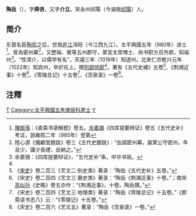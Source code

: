 '''陶岳'''（{{bd|？||1022年||catIdx=T陶}}），字'''舜咨'''，又字'''介立'''。宋永州祁陽（今湖南[[祁陽|祁陽]]）人。

==简介==
东晋名臣[[陶侃|陶侃]]之后，世居[[庐江|庐江]]浔阳（今江西九江）。太平興國五年（980年）进士<ref>[[陳振孫|陳振孫]]：《直斋书录解题》卷五。[[余嘉锡|余嘉锡]]《四库提要辨证》卷五《五代史补》考证，說雍熙二年（985年）登第</ref>。曾為密州幕<ref>陸心源《儀顧堂題跋》卷三《五代史題跋》：“岳調密州幕，屬萊公守密州，年且少，講少長禮，岳納之。”</ref>，又歷端、賓等五州郡守，累官太常博士、尚书职方员外郎，知端州<ref name="#1">余嘉锡：《四库提要辩证》，“五代史补”条，中华书局。</ref>。“性清介，以儒学有名”，天禧三年（1019年）知道州。北宋仁宗乾兴元年（1022年）知宾州，卒於任上。赠[[刑部侍郎|刑部侍郎]]<ref name="#1"/>。著有《五代史補》五卷<ref>《[[宋史|宋史]]》卷二百三《艺文二·别史类》著录：“陶岳《五代史补》五卷。”</ref>、《荆湘近事》十卷<ref> 《宋史》卷二百四《艺文三·霸史类》著录：“陶岳《荆湘近事》十卷。”；南宋[[高似孙|高似孙]]《史略》卷五亦作：“《荆湘近事》，十卷。陶岳撰。”</ref>、《零陵总记》十五卷<ref> 《宋史》卷二百四《艺文三·地理类》著录：“陶岳《零陵总记》十五卷。”《郡斋读书志八》云：“《零陵记》十五卷。”</ref>、《货泉录》一卷<ref> 《宋史》卷二百六《艺文五》著录：“陶岳《货泉录》一卷。”</ref>。

==注釋==
{{reflist|2}}

[[Category:宋朝政治人物|T]]
[[Category:太平興國五年庚辰科進士|Category:太平興國五年庚辰科進士]]
[[Category:陶姓|Y]]